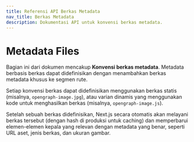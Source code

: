 ```yaml
---
title: Referensi API Berkas Metadata
nav_title: Berkas Metadata
description: Dokumentasi API untuk konvensi berkas metadata.
---
```


# Metadata Files

Bagian ini dari dokumen mencakup **Konvensi berkas metadata**. Metadata berbasis berkas dapat didefinisikan dengan menambahkan berkas metadata khusus ke segmen rute.

Setiap konvensi berkas dapat didefinisikan menggunakan berkas statis (misalnya, `opengraph-image.jpg`), atau varian dinamis yang menggunakan kode untuk menghasilkan berkas (misalnya, `opengraph-image.js`).

Setelah sebuah berkas didefinisikan, Next.js secara otomatis akan melayani berkas tersebut (dengan hash di produksi untuk caching) dan memperbarui elemen-elemen kepala yang relevan dengan metadata yang benar, seperti URL aset, jenis berkas, dan ukuran gambar.
